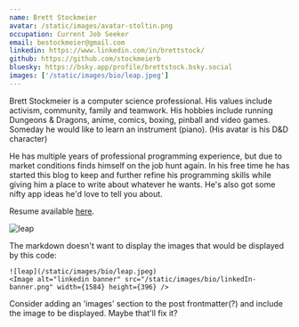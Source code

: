 ```yaml
---
name: Brett Stockmeier
avatar: /static/images/avatar-stoltin.png
occupation: Current Job Seeker
email: bestockmeier@gmail.com
linkedin: https://www.linkedin.com/in/brettstock/
github: https://github.com/stockmeierb
bluesky: https://bsky.app/profile/brettstock.bsky.social
images: ['/static/images/bio/leap.jpeg']
---
```


Brett Stockmeier is a computer science professional. His values include activism, community, family and teamwork. His hobbies include running Dungeons & Dragons, anime, comics, boxing, pinball and video games. Someday he would like to learn an instrument (piano). (His avatar is his D&D character)

He has multiple years of professional programming experience, but due to market conditions finds himself on the job hunt again. In his free time he has started this blog to keep and further refine his programming skills while giving him a place to write about whatever he wants. He's also got some nifty app ideas he'd love to tell you about.

Resume available [here](https://drive.google.com/file/d/1brIlULOvAhumdHBNT00aWQisqnPUf3nM/view?usp=share_link).

![leap](/static/images/bio/leap.jpeg)

The markdown doesn't want to display the images that would be displayed by this code:

```
![leap](/static/images/bio/leap.jpeg)
<Image alt="linkedin banner" src="/static/images/bio/linkedIn-banner.png" width={1584} height={396} />
```

Consider adding an 'images' section to the post frontmatter(?) and include the image to be displayed. Maybe that'll fix it?